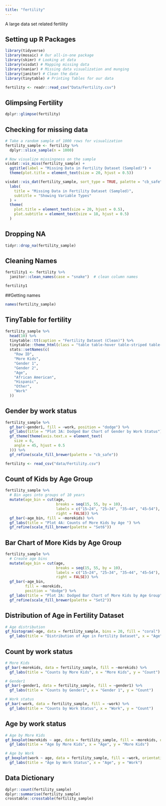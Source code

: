 ```yaml
---
title: "fertility"
---
```


A large data set related fertility

## Setting up R Packages

```r
library(tidyverse)
library(mosaic) # Our all-in-one package
library(skimr) # Looking at data
library(visdat) # Mapping missing data
library(naniar) # Missing data visualization and munging
library(janitor) # Clean the data
library(tinytable) # Printing Tables for our data
```

```r
fertility <- readr::read_csv("Data/Fertility.csv")

```

## Glimpsing Fertility

```r
dplyr::glimpse(fertility)
```

## Checking for missing data

```r
# Take a random sample of 1000 rows for visualization
fertility_sample <- fertility %>% 
  dplyr::slice_sample(n = 1000)

# Now visualize missingness on the sample
visdat::vis_miss(fertility_sample) +
  ggtitle(label = "Missing Data in Fertility Dataset (Sampled)") +
  theme(plot.title = element_text(size = 20, hjust = 0.5))

visdat::vis_dat(fertility_sample, sort_type = TRUE, palette = "cb_safe") +
  labs(
    title = "Missing Data in Fertility Dataset (Sampled)",
    subtitle = "Showing Variable Types"
  ) +
  theme(
    plot.title = element_text(size = 20, hjust = 0.5),
    plot.subtitle = element_text(size = 18, hjust = 0.5)
  )

```

## Dropping NA

```r
tidyr::drop_na(fertility_sample)
```

## Cleaning Names

```r
fertility1 <- fertility %>%
  janitor::clean_names(case = "snake")  # clean column names

fertility1

```

##Getting names

```r
names(fertility_sample)

```

## TinyTable for fertility

```r
fertility_sample %>%
  head(10) %>%
  tinytable::tt(caption = "Fertility Dataset (Clean)") %>%
  tinytable::theme_html(class = "table table-hover table-striped table-condensed") %>%
  stats::setNames(c(
    "Row ID", 
    "More Kids", 
    "Gender 1", 
    "Gender 2", 
    "Age", 
    "African American", 
    "Hispanic", 
    "Other", 
    "Work"
  ))

```

## Gender by work status

```r

fertility_sample %>%
  gf_bar(~gender1, fill = ~work, position = "dodge") %>%
  gf_labs(title = "Plot 3A: Dodged Bar Chart of Gender by Work Status") %>%
  gf_theme(theme(axis.text.x = element_text(
    size = 6,
    angle = 45, hjust = 0.5
  ))) %>%
  gf_refine(scale_fill_brewer(palette = "cb_safe"))

```

```r
fertility <- read_csv("data/Fertility.csv")
```

## Count of Kids by Age Group

```r

fertility_sample %>%
  # Bin ages into groups of 10 years
  mutate(age_bin = cut(age,
                       breaks = seq(15, 55, by = 10),
                       labels = c("15–24", "25–34", "35–44", "45–54"),
                       right = FALSE)) %>%
  gf_bar(~age_bin, fill = ~morekids) %>%
  gf_labs(title = "Plot 4A: Counts of More Kids by Age ") %>%
  gf_refine(scale_fill_brewer(palette = "Set6"))

```

## Bar Chart of More Kids by Age Group

```r
fertility_sample %>%
  # Create age bins
  mutate(age_bin = cut(age,
                       breaks = seq(15, 55, by = 10),
                       labels = c("15–24", "25–34", "35–44", "45–54"),
                       right = FALSE)) %>%
  gf_bar(~age_bin,
         fill = ~morekids,
         position = "dodge") %>%
  gf_labs(title = "Plot 2A: Dodged Bar Chart of More Kids by Age Group") %>%
  gf_refine(scale_fill_brewer(palette = "Set2"))
```

## Distribution of Age in Fertility Dataset

```r
# Age distribution
gf_histogram(~age, data = fertility_sample, bins = 20, fill = "coral") %>%
  gf_labs(title = "Distribution of Age in Fertility Dataset", x = "Age", y = "Count")

```

## Count by work status

```r
# More Kids
gf_bar(~morekids, data = fertility_sample, fill = ~morekids) %>%
  gf_labs(title = "Counts by More Kids", x = "More Kids", y = "Count")

# Gender1
gf_bar(~gender1, data = fertility_sample, fill = ~gender1) %>%
  gf_labs(title = "Counts by Gender1", x = "Gender 1", y = "Count")

# Work status
gf_bar(~work, data = fertility_sample, fill = ~work) %>%
  gf_labs(title = "Counts by Work Status", x = "Work", y = "Count")

```

## Age by work status

```r
# Age by More Kids
gf_boxplot(morekids ~ age, data = fertility_sample, fill = ~morekids, orientation = "y") %>%
  gf_labs(title = "Age by More Kids", x = "Age", y = "More Kids")

# Age by Work
gf_boxplot(work ~ age, data = fertility_sample, fill = ~work, orientation = "y") %>%
  gf_labs(title = "Age by Work Status", x = "Age", y = "Work")

```

## Data Dictionary

```r
dplyr::count(fertility_sample)
dplyr::summarise(fertility_sample)
crosstable::crosstable(fertility_sample)
```
